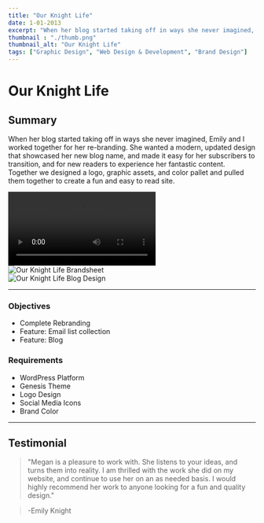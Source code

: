 ```yaml
---
title: "Our Knight Life"
date: 1-01-2013
excerpt: "When her blog started taking off in ways she never imagined, Emily and I worked together for her re-branding."
thumbnail : "./thumb.png"
thumbnail_alt: "Our Knight Life"
tags: ["Graphic Design", "Web Design & Development", "Brand Design"]
---
```



# Our Knight Life

## Summary
When her blog started taking off in ways she never imagined, Emily and I worked together for her re-branding. She wanted a modern, updated design that showcased her new blog name, and made it easy for her subscribers to transition, and for new readers to experience her fantastic content. Together we designed a logo, graphic assets, and color pallet and pulled them together to create a fun and easy to read site.

<section className={portfolioStyles.video}>
<video controls><source src={oklVideo} type="video/mp4"/></video>
</section>

<section className={portfolioStyles.gallery}>
  <div className={portfolioStyles.galleryItem}>
    <img src={oklImage} alt="Our Knight Life Brandsheet"/>
  </div>
    <div className={portfolioStyles.galleryItem}>
   <img src={oklImage2} alt="Our Knight Life Blog Design"/>
  </div>
</section>

***

### Objectives
* Complete Rebranding
* Feature: Email list collection
* Feature: Blog

### Requirements
* WordPress Platform
* Genesis Theme
* Logo Design
* Social Media Icons
* Brand Color 

***
## Testimonial
>"Megan is a pleasure to work with. She listens to your ideas, and turns them into reality. I am thrilled with the work she did on my website, and continue to use her on an as needed basis. I would highly recommend her work to anyone looking for a fun and quality design."

>-Emily Knight
